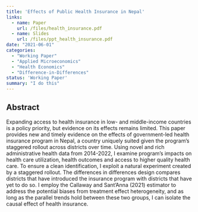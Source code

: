 ```yaml
---
title: 'Effects of Public Health Insurance in Nepal'
links:
  - name: Paper
    url: /files/health_insurance.pdf
  - name: Slides
    url: /files/ppt_health_insurance.pdf
date: "2021-06-01"
categories:
  - "Working Paper"
  - "Applied Microeconomics"
  - "Health Economics"
  - "Difference-in-Differences"
status: 'Working Paper'
summary: "I do this"
---
```


## Abstract

  Expanding access to health insurance in low- and middle-income countries is a policy priority, but evidence on its 
  effects remains limited. This paper provides new and timely evidence on the effects of government-led health
  insurance program in Nepal, a country uniquely suited given the program’s staggered rollout across districts over 
  time. Using novel and rich administrative health data from 2014-2022, I examine program’s impacts on health care
  utilization, health outcomes and access to higher quality health care. To ensure a 
  clean identification, I exploit a natural experiment created by a staggered rollout. The differences in 
  differences design compares districts that have introduced the insurance program with districts that have yet to 
  do so. I employ the Callaway and Sant’Anna (2021) estimator to address the potential biases from treatment effect 
  heterogeneity, and as long as the parallel trends hold between these two groups, I can isolate the causal effect 
  of health insurance.




